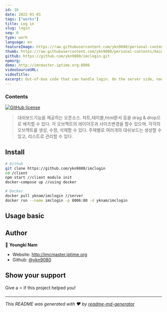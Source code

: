 ```yaml
---
id: 16
date: 2022-01-01
tags: ["works"]
title: Log in
slug: login
seq: 6
type: work
language: en
featureImage: https://raw.githubusercontent.com/ykn9080/personal-contents/main/images/work/login_result.png
thumb: https://raw.githubusercontent.com/ykn9080/personal-contents/main/images/work/login.png
github: https://github.com/ykn9080/imclogin.git
npmorg:
demo: http://imcmaster.iptime.org:8006
videoSourceURL:
videoTitle:
excerpt: Out-of-box code that can handle login. On the server side, node passport is used to perform not only local, but also various strategies such as google, facebook, and githug. Elements such as chart, table, and html documents can be placed on the screen by dragging and dropping. Create multiple dashboards according to subject and purpose and manage them as a list.
---
```


### Contents

[![GitHub license](https://img.shields.io/badge/license-MIT-blue.svg)](https://github.com/ykn9080/imcDashboard/LICENSE)

> 대쉬보드기능을 제공하는 오픈소스. 차트,테이블,html문서 등을 drag & drop으로 배치할 수 있다. 각 오브젝트의 레이아웃과 사이즈변경을 할수 있으며. 각각의 오브젝트를 생성, 수정, 삭제할 수 있다.
> 주제별로 여러개의 대쉬보드는 생성할 수 있고, 리스트로 관리할 수 있다.

## Install

```sh
# Github
git clone https://github.com/ykn9080/imclogin
cd /client
npm start //client module init
docker-compose up //using docker

# Docker
docker pull yknam/imclogin //server
docker run --name imclogin -p 8006:80 -d yknam/imclogin
```

## Usage basic

## Author

👤 **Youngki Nam**

- Website: http://imcmaster.iptime.org
- Github: [@ykn9080](https://github.com/ykn9080)

## Show your support

Give a ⭐️ if this project helped you!

---

_This README was generated with ❤️ by [readme-md-generator](https://github.com/kefranabg/readme-md-generator)_
